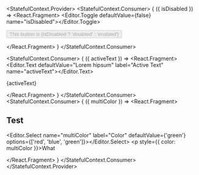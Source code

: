 
<StatefulContext.Provider>
  <StatefulContext.Consumer>
    {
      ({ isDisabled }) =>
        <React.Fragment>
          <Editor.Toggle defaultValue={false} name="isDisabled"></Editor.Toggle>
          <p>
            <button disabled={isDisabled}>
              This button is {isDisabled ? 'disabled' : 'enabled'}
            </button>
          </p>
        </React.Fragment>
    }
  </StatefulContext.Consumer>

  <StatefulContext.Consumer>
    {
      ({ activeText }) =>
        <React.Fragment>
          <Editor.Text defaultValue="Lorem hipsum" label="Active Text" name="activeText"></Editor.Text>
          <p>{activeText}</p>
        </React.Fragment>
    }
  </StatefulContext.Consumer>
  <StatefulContext.Consumer>
      {
        ({ multiColor }) =>
          <React.Fragment>
            <h2>Test</h2>
            <Editor.Select name="multiColor" label="Color" defaultValue={'green'} options={['red', 'blue', 'green']}></Editor.Select>
            <p style={{ color: multiColor }}>What</p>
          </React.Fragment>
      }
    </StatefulContext.Consumer>
</StatefulContext.Provider>